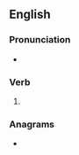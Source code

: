 ==English==

===Pronunciation===
* {{IPA|/ˈbɹaɪnɪŋ/|lang=en}}

===Verb===
{{head|en|verb form}}

# {{present participle of|brine|lang=en|nocat=1}}

===Anagrams===
* {{anagrams|en|a=bgiinnr|bring in|bring-in|inbring}}